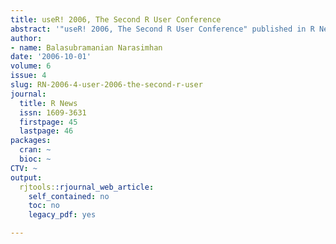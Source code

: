 ```yaml
---
title: useR! 2006, The Second R User Conference
abstract: '"useR! 2006, The Second R User Conference" published in R News.'
author:
- name: Balasubramanian Narasimhan
date: '2006-10-01'
volume: 6
issue: 4
slug: RN-2006-4-user-2006-the-second-r-user
journal:
  title: R News
  issn: 1609-3631
  firstpage: 45
  lastpage: 46
packages:
  cran: ~
  bioc: ~
CTV: ~
output:
  rjtools::rjournal_web_article:
    self_contained: no
    toc: no
    legacy_pdf: yes

---
```

